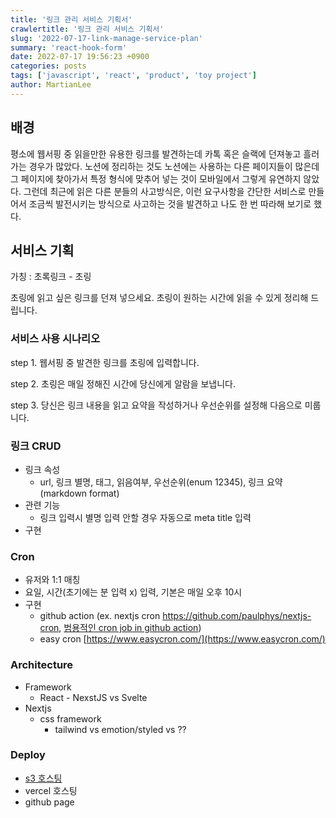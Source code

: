 ```yaml
---
title: '링크 관리 서비스 기획서'
crawlertitle: '링크 관리 서비스 기획서'
slug: '2022-07-17-link-manage-service-plan'
summary: 'react-hook-form'
date: 2022-07-17 19:56:23 +0900
categories: posts
tags: ['javascript', 'react', 'product', 'toy project']
author: MartianLee
---
```


## 배경

평소에 웹서핑 중 읽을만한 유용한 링크를 발견하는데 카톡 혹은 슬랙에 던져놓고 흘러가는 경우가 많았다. 노션에 정리하는 것도 노션에는 사용하는 다른 페이지들이 많은데 그 페이지에 찾아가서 특정 형식에 맞추어 넣는 것이 모바일에서 그렇게 유연하지 않았다. 그런데 최근에 읽은 다른 분들의 사고방식은, 이런 요구사항을 간단한 서비스로 만들어서 조금씩 발전시키는 방식으로 사고하는 것을 발견하고 나도 한 번 따라해 보기로 했다.

## 서비스 기획

가칭 : 초록링크 - 초링

초링에 읽고 싶은 링크를 던져 넣으세요. 초링이 원하는 시간에 읽을 수 있게 정리해 드립니다.

### 서비스 사용 시나리오

step 1. 웹서핑 중 발견한 링크를 초링에 입력합니다.

step 2. 초링은 매일 정해진 시간에 당신에게 알람을 보냅니다.

step 3. 당신은 링크 내용을 읽고 요약을 작성하거나 우선순위를 설정해 다음으로 미룹니다.

### 링크 CRUD

- 링크 속성
  - url, 링크 별명, 태그, 읽음여부, 우선순위(enum 12345), 링크 요약(markdown format)
- 관련 기능
  - 링크 입력시 별명 입력 안할 경우 자동으로 meta title 입력
- 구현

### Cron

- 유저와 1:1 매칭
- 요일, 시간(초기에는 분 입력 x) 입력, 기본은 매일 오후 10시
- 구현
  - github action (ex. nextjs cron https://github.com/paulphys/nextjs-cron, [범용적인 cron job in github action](https://yceffort.kr/2020/07/cron-job-with-github-actions))
  - easy cron [https://www.easycron.com/](https://www.easycron.com/)

### Architecture

- Framework
  - React - NexstJS vs Svelte
- Nextjs
  - css framework
    - tailwind vs emotion/styled vs ??

### Deploy

- [s3 호스팅](https://dev.to/parmentierchristophe/how-to-deploy-static-next-js-to-aws-s3-1d4f)
- vercel 호스팅
- github page
